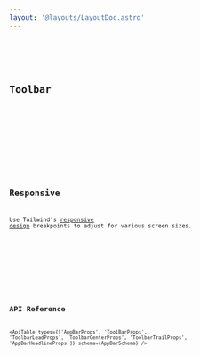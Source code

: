 ```yaml
---
layout: '@layouts/LayoutDoc.astro'
---
```




<Preview client:load>
	<Fragment slot="preview">
		<Example client:load />
	</Fragment>
	<Fragment slot="code">
		<Code code={ExampleRaw} lang="svelte" />
	</Fragment>
</Preview>

## Toolbar

<Preview client:load>
	<Fragment slot="preview">
		<ExampleToolbar client:load />
	</Fragment>
	<Fragment slot="code">
		<Code code={ExampleToolbarRaw} lang="svelte" />
	</Fragment>
</Preview>

## Responsive

Use Tailwind's [responsive design](https://tailwindcss.com/docs/responsive-design) breakpoints to adjust for various screen sizes.

<Preview client:load>
	<Fragment slot="preview">
		<ExampleResponsive client:load />
	</Fragment>
	<Fragment slot="code">
		<Code code={ExampleResponsiveRaw} lang="svelte" />
	</Fragment>
</Preview>

## API Reference

<ApiTable
	types={['AppBarProps', 'ToolBarProps', 'ToolbarLeadProps', 'ToolbarCenterProps', 'ToolbarTrailProps', 'AppBarHeadlineProps']}
	schema={AppBarSchema}
/>
